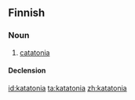 ==Finnish==

===Noun===
{{fi-noun}}

# {{context|pathology|lang=fi}} [[catatonia]]

====Declension====
{{fi-decl-kulkija|katatoni|a}}

[[id:katatonia]]
[[ta:katatonia]]
[[zh:katatonia]]